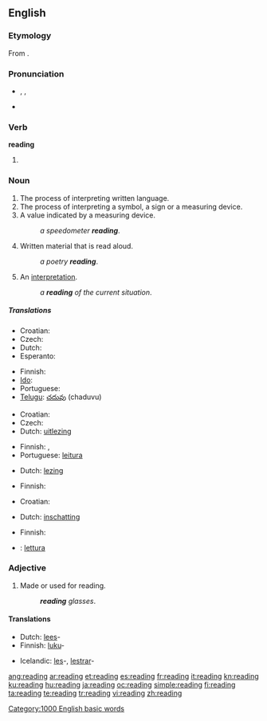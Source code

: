 {{wikipedia|reading (disambiguation)}}
{{also|Reading}}
==English==
{{rank|broke|waiting|political|774|reading|German|seven|notice}}

===Etymology===
From {{suffix|read|ing}}.

===Pronunciation===
* {{enPR|rēd'ĭng}}, {{IPA|/ˈriːdɪŋ/}}, {{SAMPA|/"ri:dIN/}}
* {{audio|en-us-reading.ogg|Audio (US)}}
*: {{rhymes|iːdɪŋ}}

===Verb===
'''reading'''

# {{present participle of|read}}

===Noun===
{{wikipedia}}
{{en-noun|s|-}}

# The process of interpreting written language.
# The process of interpreting a symbol, a sign or a measuring device.
# A value indicated by a measuring device.
#: ''a speedometer '''reading'''''.
# Written material that is read aloud.
#: ''a poetry '''reading'''''.
# An [[interpretation]].
#: ''a '''reading''' of the current situation''.

=====Translations=====
{{trans-top|the process of interpreting written language}}
* Croatian: {{t-|hr|čitanje|n|alt=čìtānje}}
* Czech: {{t-|cs|čtení|n}}
* Dutch: {{t+|nl|lezen|n}}
* Esperanto: {{t|eo|legado}}
{{trans-mid}}
* Finnish: {{t-|fi|lukeminen}}
* [[Ido]]: {{t|io|lektado|xs=Ido}}
* Portuguese: {{t+|pt|leitura}}
* [[Telugu]]: [[చదువు]] (chaduvu)
{{trans-bottom}}

{{trans-top|the process of interpreting a symbol}}
* Croatian: {{t-|hr|čitanje|n|alt=čìtānje}}
* Czech: {{t-|cs|čtení|n}}
* Dutch: [[uitlezing]] {{f}}
{{trans-mid}}
* Finnish: {{t-|fi|lukeminen}}, {{t-|fi|tulkinta}}
* Portuguese: [[leitura]]
{{trans-bottom}}

{{trans-top|a value indicated by a measuring device}}
* Dutch: [[lezing]] {{f}}
{{trans-mid}}
* Finnish: {{t-|fi|lukema}}
{{trans-bottom}}

{{trans-top|written material that is read aloud}}
* Croatian: {{t-|hr|čitanje|n|alt=čìtānje}}
{{trans-mid}}
* Dutch: [[inschatting]] {{f}}
{{trans-bottom}}

{{trans-top|an interpretation}}
* Finnish: {{t-|fi|tulkinta}}
{{trans-mid}}
{{trans-bottom}}

{{checktrans}}
* {{ttbc|Italian}}: [[lettura]] {{f}}

===Adjective===
{{en-adj|-}}

# Made or used for reading.
#: '''''reading''' glasses''.

====Translations====
{{trans-top|made or used for reading}}
* Dutch: [[lees]]-
* Finnish: [[luku]]-
{{trans-mid}}
* Icelandic: [[les]]-, [[lestrar]]-
{{trans-bottom}}

[[Category:1000 English basic words]]

[[ang:reading]]
[[ar:reading]]
[[et:reading]]
[[es:reading]]
[[fr:reading]]
[[it:reading]]
[[kn:reading]]
[[ku:reading]]
[[hu:reading]]
[[ja:reading]]
[[oc:reading]]
[[simple:reading]]
[[fi:reading]]
[[ta:reading]]
[[te:reading]]
[[tr:reading]]
[[vi:reading]]
[[zh:reading]]